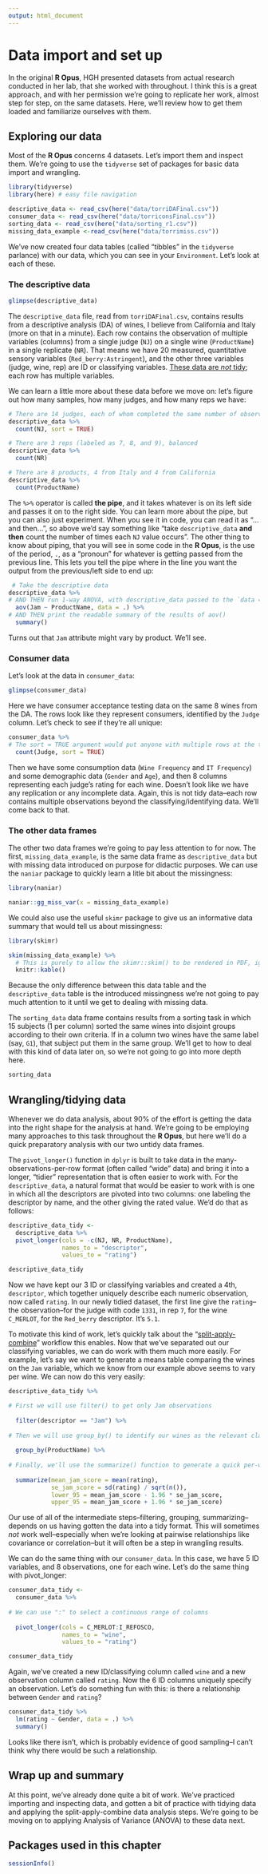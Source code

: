 ```yaml
---
output: html_document
---
```


# Data import and set up

In the original **R Opus**, HGH presented datasets from actual research conducted in her lab, that she worked with throughout.  I think this is a great approach, and with her permission we're going to replicate her work, almost step for step, on the same datasets.  Here, we'll review how to get them loaded and familiarize ourselves with them.

## Exploring our data

Most of the **R Opus** concerns 4 datasets.  Let's import them and inspect them.  We're going to use the `tidyverse` set of packages for basic data import and wrangling.

```r
library(tidyverse)
library(here) # easy file navigation

descriptive_data <- read_csv(here("data/torriDAFinal.csv"))
consumer_data <- read_csv(here("data/torriconsFinal.csv"))
sorting_data <- read_csv(here("data/sorting_r1.csv"))
missing_data_example <-read_csv(here("data/torrimiss.csv"))

```

We've now created four data tables (called "tibbles" in the `tidyverse` parlance) with our data, which you can see in your `Environment`.  Let's look at each of these.

### The descriptive data


```r
glimpse(descriptive_data)
```

The `descriptive_data` file, read from `torriDAFinal.csv`, contains results from a descriptive analysis (DA) of wines, I believe from California and Italy (more on that in a minute).  Each row contains the observation of multiple variables (columns) from a single judge (`NJ`) on a single wine (`ProductName`) in a single replicate (`NR`).  That means we have 20 measured, quantitative sensory variables (`Red_berry:Astringent`), and the other three variables (judge, wine, rep) are ID or classifying variables.  [These data are *not* tidy](https://r4ds.hadley.nz/data-tidy.html); each row has multiple variables.

We can learn a little more about these data before we move on: let's figure out how many samples, how many judges, and how many reps we have:

```r
# There are 14 judges, each of whom completed the same number of observations
descriptive_data %>%
  count(NJ, sort = TRUE)

# There are 3 reps (labeled as 7, 8, and 9), balanced
descriptive_data %>%
  count(NR)

# There are 8 products, 4 from Italy and 4 from California
descriptive_data %>%
  count(ProductName)
```

The `%>%` operator is called **the pipe**, and it takes whatever is on its left side and passes it on to the right side.  You can learn more about the pipe, but you can also just experiment.  When you see it in code, you can read it as "...and then...", so above we'd say something like "take `descriptive_data` **and then** count the number of times each `NJ` value occurs".  The other thing to know about piping, that you will see in some code in the **R Opus**, is the use of the period, `.`, as a "pronoun" for whatever is getting passed from the previous line.  This lets you tell the pipe where in the line you want the output from the previous/left side to end up:

```r
 # Take the descriptive data
descriptive_data %>%
# AND THEN run 1-way ANOVA, with descriptive_data passed to the `data =` argument of aov()
  aov(Jam ~ ProductName, data = .) %>%
# AND THEN print the readable summary of the results of aov()
  summary()
```

Turns out that `Jam` attribute might vary by product.  We'll see.

### Consumer data

Let's look at the data in `consumer_data`:

```r
glimpse(consumer_data)
```

Here we have consumer acceptance testing data on the same 8 wines from the DA.  The rows look like they represent consumers, identified by the `Judge` column.  Let's check to see if they're all unique:

```r
consumer_data %>%
# The sort = TRUE argument would put anyone with multiple rows at the top
  count(Judge, sort = TRUE)
```

Then we have some consumption data (`Wine Frequency` and `IT Frequency`) and some demographic data (`Gender` and `Age`), and then 8 columns representing each judge's rating for each wine.  Doesn't look like we have any replication or any incomplete data.  Again, this is not tidy data--each row contains multiple observations beyond the classifying/identifying data.  We'll come back to that.

### The other data frames

The other two data frames we're going to pay less attention to for now.  The first, `missing_data_example`, is the same data frame as `descriptive_data` but with missing data introduced on purpose for didactic purposes.  We can use the `naniar` package to quickly learn a litle bit about the missingness:

```r
library(naniar)

naniar::gg_miss_var(x = missing_data_example)
```

We could also use the useful `skimr` package to give us an informative data summary that would tell us about missingness:

```r
library(skimr)

skim(missing_data_example) %>% 
  # This is purely to allow the skimr::skim() to be rendered in PDF, ignore otherwise
  knitr::kable()
```

Because the only difference between this data table and the `descriptive_data` table is the introduced missingness we're not going to pay much attention to it until we get to dealing with missing data.

The `sorting_data` data frame contains results from a sorting task in which 15 subjects (1 per column) sorted the same wines into disjoint groups according to their own criteria.  If in a column two wines have the same label (say, `G1`), that subject put them in the same group.  We'll get to how to deal with this kind of data later on, so we're not going to go into more depth here.

```r
sorting_data
```

## Wrangling/tidying data

Whenever we do data analysis, about 90% of the effort is getting the data into the right shape for the analysis at hand.  We're going to be employing many approaches to this task throughout the **R Opus**, but here we'll do a quick preparatory analysis with our two untidy data frames.

The `pivot_longer()` function in `dplyr` is built to take data in the many-observations-per-row format (often called "wide" data) and bring it into a longer, "tidier" representation that is often easier to work with.  For the `descriptive_data`, a natural format that would be easier to work with is one in which all the descriptors are pivoted into two columns: one labeling the descriptor by name, and the other giving the rated value.  We'd do that as follows:

```r
descriptive_data_tidy <- 
  descriptive_data %>%
  pivot_longer(cols = -c(NJ, NR, ProductName),
               names_to = "descriptor",
               values_to = "rating")

descriptive_data_tidy
```

Now we have kept our 3 ID or classifying variables and created a 4th, `descriptor`, which together uniquely describe each numeric observation, now called `rating`.  In our newly tidied dataset, the first line give the `rating`--the observation--for the judge with code `1331`, in rep `7`, for the wine `C_MERLOT`, for the `Red_berry` descriptor.  It's `5.1`.  

To motivate this kind of work, let's quickly talk about the "[split-apply-combine](https://www.jstatsoft.org/article/view/v040i01)" workflow this enables.  Now that we've separated out our classifying variables, we can do work with them much more easily.  For example, let's say we want to generate a means table comparing the wines on the `Jam` variable, which we know from our example above seems to vary per wine.  We can now do this very easily:

```r
descriptive_data_tidy %>%

# First we will use filter() to get only Jam observations
  
  filter(descriptor == "Jam") %>%
  
# Then we will use group_by() to identify our wines as the relevant classifying variable
  
  group_by(ProductName) %>%
  
# Finally, we'll use the summarize() function to generate a quick per-wine summary
  
  summarize(mean_jam_score = mean(rating),
            se_jam_score = sd(rating) / sqrt(n()),
            lower_95 = mean_jam_score - 1.96 * se_jam_score,
            upper_95 = mean_jam_score + 1.96 * se_jam_score)
```

Our use of all of the intermediate steps--filtering, grouping, summarizing--depends on us having gotten the data into a tidy format.  This will sometimes *not* work well--especially when we're looking at pairwise relationships like covariance or correlation--but it will often be a step in wrangling results.

We can do the same thing with our `consumer_data`.  In this case, we have 5 ID variables, and 8 observations, one for each wine.  Let's do the same thing with pivot_longer:

```r
consumer_data_tidy <- 
  consumer_data %>%
  
# We can use ":" to select a continuous range of columns
  
  pivot_longer(cols = C_MERLOT:I_REFOSCO,
               names_to = "wine",
               values_to = "rating")

consumer_data_tidy
```

Again, we've created a new ID/classifying column called `wine` and a new observation column called `rating`.  Now the 6 ID columns uniquely specify an observation.  Let's do something fun with this: is there a relationship between `Gender` and `rating`?

```r
consumer_data_tidy %>%
  lm(rating ~ Gender, data = .) %>%
  summary()
```

Looks like there isn't, which is probably evidence of good sampling--I can't think why there would be such a relationship.  

## Wrap up and summary

At this point, we've already done quite a bit of work.  We've practiced importing and inspecting data, and gotten a bit of practice with tidying data and applying the split-apply-combine data analysis steps.  We're going to be moving on to applying Analysis of Variance (ANOVA) to these data next.

## Packages used in this chapter

```r
sessionInfo()
```